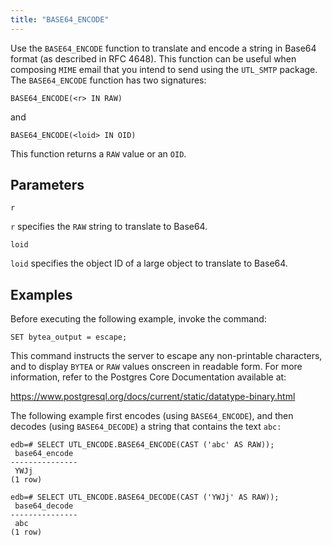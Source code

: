 ```yaml
---
title: "BASE64_ENCODE"
---
```


Use the `BASE64_ENCODE` function to translate and encode a string in Base64 format (as described in RFC 4648). This function can be useful when composing `MIME` email that you intend to send using the `UTL_SMTP` package. The `BASE64_ENCODE` function has two signatures:

```text
BASE64_ENCODE(<r> IN RAW)
```

and

```text
BASE64_ENCODE(<loid> IN OID)
```

This function returns a `RAW` value or an `OID`.

## Parameters

`r`

 `r` specifies the `RAW` string to translate to Base64.

`loid`

 `loid` specifies the object ID of a large object to translate to Base64.

## Examples

Before executing the following example, invoke the command:

```
SET bytea_output = escape;
```

This command instructs the server to escape any non-printable characters, and to display `BYTEA` or `RAW` values onscreen in readable form. For more information, refer to the Postgres Core Documentation available at:

<https://www.postgresql.org/docs/current/static/datatype-binary.html>

The following example first encodes (using `BASE64_ENCODE`), and then decodes (using `BASE64_DECODE`) a string that contains the text `abc:`

```text
edb=# SELECT UTL_ENCODE.BASE64_ENCODE(CAST ('abc' AS RAW));
 base64_encode
---------------
 YWJj
(1 row)

edb=# SELECT UTL_ENCODE.BASE64_DECODE(CAST ('YWJj' AS RAW));
 base64_decode
---------------
 abc
(1 row)
```
